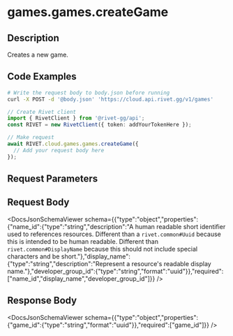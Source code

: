 

# games.games.createGame

## Description

Creates a new game.


## Code Examples

<CodeGroup title='Request' tag='POST' label='https://cloud.api.rivet.gg/v1/games'>

```bash {{ title: 'cURL' }}
# Write the request body to body.json before running
curl -X POST -d '@body.json' 'https://cloud.api.rivet.gg/v1/games'
```

```ts
// Create Rivet client
import { RivetClient } from '@rivet-gg/api';
const RIVET = new RivetClient({ token: addYourTokenHere });

// Make request
await RIVET.cloud.games.games.createGame({
  // Add your request body here
});
```

</CodeGroup>


## Request Parameters


## Request Body

<DocsJsonSchemaViewer schema={{"type":"object","properties":{"name_id":{"type":"string","description":"A human readable short identifier used to references resources. Different than a `rivet.common#Uuid` because this is intended to be human readable. Different than `rivet.common#DisplayName` because this should not include special characters and be short."},"display_name":{"type":"string","description":"Represent a resource's readable display name."},"developer_group_id":{"type":"string","format":"uuid"}},"required":["name_id","display_name","developer_group_id"]}} />


## Response Body

<DocsJsonSchemaViewer schema={{"type":"object","properties":{"game_id":{"type":"string","format":"uuid"}},"required":["game_id"]}} />

